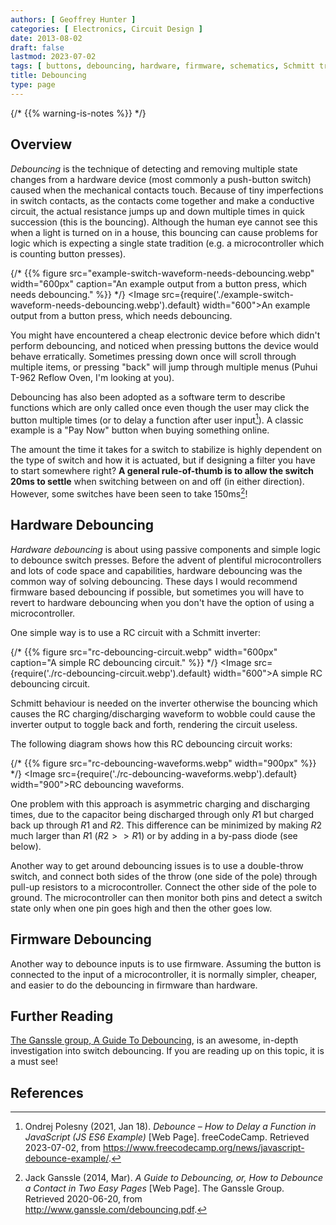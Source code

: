 ```yaml
---
authors: [ Geoffrey Hunter ]
categories: [ Electronics, Circuit Design ]
date: 2013-08-02
draft: false
lastmod: 2023-07-02
tags: [ buttons, debouncing, hardware, firmware, schematics, Schmitt trigger, Ganssle, switch ]
title: Debouncing
type: page
---
```


{/* {{% warning-is-notes %}} */}
<WarningIsNotes />

## Overview

_Debouncing_ is the technique of detecting and removing multiple state changes from a hardware device (most commonly a push-button switch) caused when the mechanical contacts touch. Because of tiny imperfections in switch contacts, as the contacts come together and make a conductive circuit, the actual resistance jumps up and down multiple times in quick succession (this is the bouncing). Although the human eye cannot see this when a light is turned on in a house, this bouncing can cause problems for logic which is expecting a single state tradition (e.g. a microcontroller which is counting button presses).

{/* {{% figure src="example-switch-waveform-needs-debouncing.webp" width="600px" caption="An example output from a button press, which needs debouncing." %}} */}
<Image src={require('./example-switch-waveform-needs-debouncing.webp').default} width="600">An example output from a button press, which needs debouncing.</Image>

You might have encountered a cheap electronic device before which didn't perform debouncing, and noticed when pressing buttons the device would behave erratically. Sometimes pressing down once will scroll through multiple items, or pressing "back" will jump through multiple menus (Puhui T-962 Reflow Oven, I'm looking at you).

Debouncing has also been adopted as a software term to describe functions which are only called once even though the user may click the button multiple times (or to delay a function after user input[^free-code-camp-debounce-how-to-delay-a-javascript-function]). A classic example is a "Pay Now" button when buying something online.

The amount the time it takes for a switch to stabilize is highly dependent on the type of switch and how it is actuated, but if designing a filter you have to start somewhere right? **A general rule-of-thumb is to allow the switch 20ms to settle** when switching between on and off (in either direction). However, some switches have been seen to take 150ms[^ganssle-guide-to-debouncing]!

## Hardware Debouncing

_Hardware debouncing_ is about using passive components and simple logic to debounce switch presses. Before the advent of plentiful microcontrollers and lots of code space and capabilities, hardware debouncing was the common way of solving debouncing. These days I would recommend firmware based debouncing if possible, but sometimes you will have to revert to hardware debouncing when you don't have the option of using a microcontroller. 

One simple way is to use a RC circuit with a Schmitt inverter:

{/* {{% figure src="rc-debouncing-circuit.webp" width="600px" caption="A simple RC debouncing circuit." %}} */}
<Image src={require('./rc-debouncing-circuit.webp').default} width="600">A simple RC debouncing circuit.</Image>

Schmitt behaviour is needed on the inverter otherwise the bouncing which causes the RC charging/discharging waveform to wobble could cause the inverter output to toggle back and forth, rendering the circuit useless.

The following diagram shows how this RC debouncing circuit works:

{/* {{% figure src="rc-debouncing-waveforms.webp" width="900px" %}} */}
<Image src={require('./rc-debouncing-waveforms.webp').default} width="900">RC debouncing waveforms.</Image>

One problem with this approach is asymmetric charging and discharging times, due to the capacitor being discharged through only $R1$ but charged back up through $R1$ and $R2$. This difference can be minimized by making $R2$ much larger than $R1$ ($R2 >> R1$) or by adding in a by-pass diode (see below).

Another way to get around debouncing issues is to use a double-throw switch, and connect both sides of the throw (one side of the pole) through pull-up resistors to a microcontroller. Connect the other side of the pole to ground. The microcontroller can then monitor both pins and detect a switch state only when one pin goes high and then the other goes low.

## Firmware Debouncing

Another way to debounce inputs is to use firmware. Assuming the button is connected to the input of a microcontroller, it is normally simpler, cheaper, and easier to do the debouncing in firmware than hardware.

## Further Reading

[The Ganssle group, A Guide To Debouncing](http://www.ganssle.com/debouncing.pdf), is an awesome, in-depth investigation into switch debouncing. If you are reading up on this topic, it is a must see!

## References

[^ganssle-guide-to-debouncing]: Jack Ganssle (2014, Mar). _A Guide to Debouncing, or, How to Debounce a Contact in Two Easy Pages_ [Web Page]. The Ganssle Group. Retrieved 2020-06-20, from http://www.ganssle.com/debouncing.pdf.
[^free-code-camp-debounce-how-to-delay-a-javascript-function]: Ondrej Polesny (2021, Jan 18). _Debounce – How to Delay a Function in JavaScript (JS ES6 Example)_ [Web Page]. freeCodeCamp. Retrieved 2023-07-02, from https://www.freecodecamp.org/news/javascript-debounce-example/.
